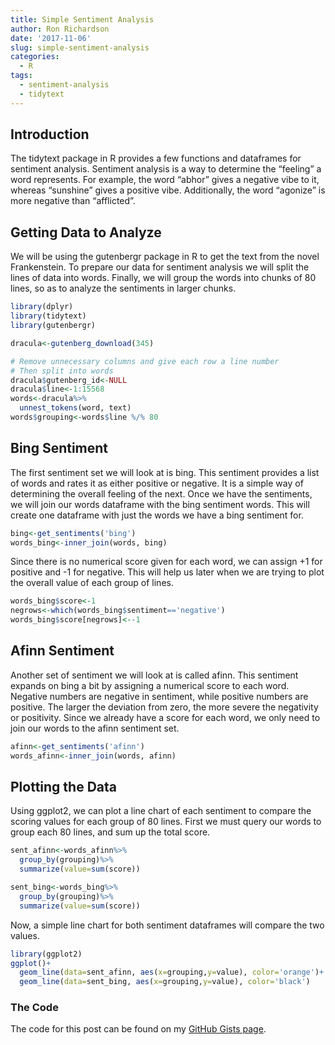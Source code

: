```yaml
---
title: Simple Sentiment Analysis
author: Ron Richardson
date: '2017-11-06'
slug: simple-sentiment-analysis
categories:
  - R
tags:
  - sentiment-analysis
  - tidytext
---
```


## Introduction

The tidytext package in R provides a few functions and dataframes for sentiment analysis. Sentiment analysis is a way to determine the "feeling" a word represents.  For example, the word "abhor" gives a negative vibe to it, whereas "sunshine" gives a positive vibe.  Additionally, the word "agonize" is more negative than "afflicted".

## Getting Data to Analyze

We will be using the gutenbergr package in R to get the text from the novel Frankenstein. To prepare our data for sentiment analysis we will split the lines of data into words. Finally, we will group the words into chunks of 80 lines, so as to analyze the sentiments in larger chunks.

```r
library(dplyr)
library(tidytext)
library(gutenbergr)

dracula<-gutenberg_download(345)

# Remove unnecessary columns and give each row a line number
# Then split into words
dracula$gutenberg_id<-NULL
dracula$line<-1:15568
words<-dracula%>%
  unnest_tokens(word, text)
words$grouping<-words$line %/% 80
```


## Bing Sentiment

The first sentiment set we will look at is bing. This sentiment provides a list of words and rates it as either positive or negative. It is a simple way of determining the overall feeling of the next. Once we have the sentiments, we will join our words dataframe with the bing sentiment words. This will create one dataframe with just the words we have a bing sentiment for.

```r
bing<-get_sentiments('bing')
words_bing<-inner_join(words, bing)
```

Since there is no numerical score given for each word, we can assign +1 for positive and -1 for negative. This will help us later when we are trying to plot the overall value of each group of lines.

```r
words_bing$score<-1
negrows<-which(words_bing$sentiment=='negative')
words_bing$score[negrows]<--1
```


## Afinn Sentiment

Another set of sentiment we will look at is called afinn.  This sentiment expands on bing a bit by assigning a numerical score to each word. Negative numbers are negative in sentiment, while positive numbers are positive.  The larger the deviation from zero, the more severe the negativity or positivity. Since we already have a score for each word, we only need to join our words to the afinn sentiment set.

```r
afinn<-get_sentiments('afinn')
words_afinn<-inner_join(words, afinn)
```


## Plotting the Data

Using ggplot2, we can plot a line chart of each sentiment to compare the scoring values for each group of 80 lines. First we must query our words to group each 80 lines, and sum up the total score.

```r
sent_afinn<-words_afinn%>%
  group_by(grouping)%>%
  summarize(value=sum(score))

sent_bing<-words_bing%>%
  group_by(grouping)%>%
  summarize(value=sum(score))
```

Now, a simple line chart for both sentiment dataframes will compare the two values.

```r
library(ggplot2)
ggplot()+
  geom_line(data=sent_afinn, aes(x=grouping,y=value), color='orange')+
  geom_line(data=sent_bing, aes(x=grouping,y=value), color='black')
```

### The Code

The code for this post can be found on my [GitHub Gists page](https://gist.github.com/rer145/0f41f4d8f5b451f02148da44c563eb05).